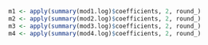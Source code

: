 
```r
m1 <- apply(summary(mod1.log)$coefficients, 2, round_)
m2 <- apply(summary(mod2.log)$coefficients, 2, round_)
m3 <- apply(summary(mod3.log)$coefficients, 2, round_)
m4 <- apply(summary(mod4.log)$coefficients, 2, round_)
```
\begin{centering}
\begin{table}[hp]
\begin{threeparttable}[hp]
\caption{Multivariate binary logistic regression results}
\label{table:3}
\begin{tabular}{lllll}
\toprule
& 
Overall priority & 
Carbon tax & 
Combustion ban & 
Nuclear power \\
\midrule
Openness & `r makerow_coeftable(2)` \\ & `r makerow_errtable(2)` \\
Agreeableness & `r makerow_coeftable(3)` \\ & `r makerow_errtable(3)` \\
Extraversion & `r makerow_coeftable(4)` \\ & `r makerow_errtable(4)` \\
Conscientiousness & `r makerow_coeftable(5)` \\ & `r makerow_errtable(5)` \\
Neuroticism & `r makerow_coeftable(6)` \\ & `r makerow_errtable(6)` \\
Risk Aversion & `r makerow_coeftable(7)` \\ & `r makerow_errtable(7)` \\
\addlinespace
Age & `r makerow_coeftable(8)` \\ & `r makerow_errtable(8)` \\
Gender & `r makerow_coeftable(9)` \\ & `r makerow_errtable(9)` \\
Left-Right Orientation & `r makerow_coeftable(10)` \\ & `r makerow_errtable(10)` \\
Education & `r makerow_coeftable(11)` \\ & `r makerow_errtable(11)` \\
Household Income & `r makerow_coeftable(12)` \\ & `r makerow_errtable(12)` \\
\addlinespace
Intercept & `r makerow_coeftable(1)` \\ & `r makerow_errtable(1)` \\
\midrule
$n$ & 
`r nrow(panel.final1)` & 
`r nrow(panel.final2)` & 
`r nrow(panel.final3)` &
`r nrow(panel.final4)` \\
Nagelkerke's $R^{2}$ &
`r round_(mod1.log.fits["Nagelkerke"])` &
`r round_(mod2.log.fits["Nagelkerke"])` &
`r round_(mod3.log.fits["Nagelkerke"])` &
`r round_(mod4.log.fits["Nagelkerke"])` \\
\addlinespace
$\Delta AIC$ &
`r round_(mod1.log.fits["AIC"] - mod1.log.co.fits["AIC"])` &
`r round_(mod2.log.fits["AIC"] - mod2.log.co.fits["AIC"])` &
`r round_(mod3.log.fits["AIC"] - mod3.log.co.fits["AIC"])` &
`r round_(mod4.log.fits["AIC"] - mod4.log.co.fits["AIC"])` \\
$\Delta BIC$ &
`r round_(mod1.log.fits["BIC"] - mod1.log.co.fits["BIC"])` &
`r round_(mod2.log.fits["BIC"] - mod2.log.co.fits["BIC"])` &
`r round_(mod3.log.fits["BIC"] - mod3.log.co.fits["BIC"])` &
`r round_(mod4.log.fits["BIC"] - mod4.log.co.fits["BIC"])` \\
$\Delta \chi^{2}$ &
`r round_(mod1.log.anova[2,4])` `r stars.pval(mod1.log.anova[2,5])` &
`r round_(mod2.log.anova[2,4])` `r stars.pval(mod2.log.anova[2,5])` &
`r round_(mod3.log.anova[2,4])` `r stars.pval(mod3.log.anova[2,5])` &
`r round_(mod4.log.anova[2,4])` `r stars.pval(mod4.log.anova[2,5])` \\
\bottomrule
\end{tabular}
\begin{tablenotes}
\item ``Neither agree nor disagree'' / undecided responses were classified as disagreement.
\item Standard errors are reported in parentheses.
\item $\Delta AIC$, $\Delta BIC$, and $\Delta \chi^{2}$ are in comparison to a model containing only the control variables.
\item *** $p < 0.001$, **  $p < 0.01$, * $p < 0.05$, . $p < 0.1$
\item Data source: \protect\hyperlink{ref-gles2021}{GLES (2021)}
\end{tablenotes}
\end{threeparttable}
\end{table}
\end{centering}
